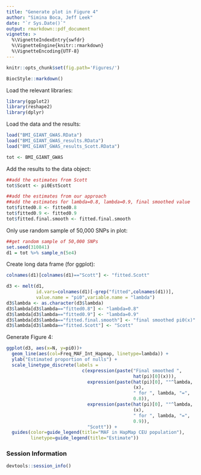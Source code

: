 ```yaml
---
title: "Generate plot in Figure 4"
author: "Simina Boca, Jeff Leek"
date: "`r Sys.Date()`"
output: rmarkdown::pdf_document
vignette: >
  %\VignetteIndexEntry{swfdr}
  %\VignetteEngine{knitr::rmarkdown}
  %\VignetteEncoding{UTF-8}
---
```


<!--
%% \VignetteEngine{knitr::rmarkdown}
-->

```r
knitr::opts_chunk$set(fig.path='Figures/')
```

```r
BiocStyle::markdown()
```

Load the relevant libraries:

```r
library(ggplot2)
library(reshape2)
library(dplyr)
```

Load the data and the results:

```r
load("BMI_GIANT_GWAS.RData")
load("BMI_GIANT_GWAS_results.RData")
load("BMI_GIANT_GWAS_results_Scott.RData")

tot <- BMI_GIANT_GWAS
```

Add the results to the data object:

```r
##add the estimates from Scott
tot$Scott <- pi0EstScott

##add the estimates from our approach
##add the estimates for lambda=0.8, lambda=0.9, final smoothed value
tot$fitted0.8 <- fitted0.8
tot$fitted0.9 <- fitted0.9
tot$fitted.final.smooth <- fitted.final.smooth
```

Only use random sample of 50,000 SNPs in plot:

```r
##get random sample of 50,000 SNPs
set.seed(310841)
d1 = tot %>% sample_n(5e4)
```

Create long data frame (for ggplot):

```r
colnames(d1)[colnames(d1)=="Scott"] <- "fitted.Scott"

d3 <- melt(d1,
           id.vars=colnames(d1)[-grep("fitted",colnames(d1))],
           value.name = "pi0",variable.name = "lambda")
d3$lambda <- as.character(d3$lambda)
d3$lambda[d3$lambda=="fitted0.8"] <- "lambda=0.8"
d3$lambda[d3$lambda=="fitted0.9"] <- "lambda=0.9"
d3$lambda[d3$lambda=="fitted.final.smooth"] <- "final smoothed pi0(x)"
d3$lambda[d3$lambda=="fitted.Scott"] <- "Scott"

```

Generate Figure 4:

```r
ggplot(d3, aes(x=N, y=pi0))+
  geom_line(aes(col=Freq_MAF_Int_Hapmap, linetype=lambda)) +
  ylab("Estimated proportion of nulls") +
  scale_linetype_discrete(labels = 
                            c(expression(paste("Final smoothed ",
                                               hat(pi)[0](x))),
                              expression(paste(hat(pi)[0], ""^lambda,
                                               (x), 
                                               " for ", lambda, "=",
                                               0.8)),
                              expression(paste(hat(pi)[0], ""^lambda,
                                               (x), 
                                               " for ", lambda, "=",
                                               0.9)),
                              "Scott")) +
  guides(color=guide_legend(title="MAF in HapMap CEU population"),
         linetype=guide_legend(title="Estimate"))

```

### Session Information

```r
devtools::session_info()
```

